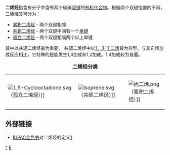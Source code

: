 '''二烯烃'''指含有分子中含有两个碳碳[[双键|双键]]的[[有机化合物|有机化合物]]。根据两个双键位置的不同，二烯烃又可分为：
*[[累积二烯烃|累积二烯烃]] - 两个双键相邻
*[[共轭二烯烃|共轭二烯烃]] - 两个双键中间有一个[[单键|单键]]
*[[孤立二烯烃|孤立二烯烃]] - 两个双键相隔两个以上单键
其中以共轭二烯烃最为重要。
共轭二烯烃中以[[丁二烯|1，3-丁二烯]]最为典型。与其它烃加成反应相比，它特殊的是能发生1,4加成和1,2加成。1,4加成较为普遍。
{| align="center"
|+'''二烯烃分类'''
|-
| valign="top"|
[[File:1,5-Cyclooctadiene.svg|thumb]]（孤立二烯烃）]]
| valign="top"|
[[File:Isoprene.svg|thumb]]（共轭二烯烃）]]
| valign="top"|
[[File:丙二烯.png|thumb]]（累积二烯烃）]]
|}

==外部链接==
*[[IUPAC|IUPAC]][[金色书|金色书]]对二烯烃的定义[https://web.archive.org/web/20070609234432/http://www.iupac.org/goldbook/D01699.pdf]

{{烯烃}}
[[Category:二烯烃|*]]
[[Category:官能团|E]]